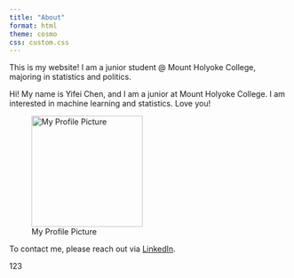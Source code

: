 ```yaml
---
title: "About"
format: html
theme: cosmo
css: custom.css
---
```


This is my website! I am a junior student \@ Mount Holyoke College, majoring in statistics and politics.

Hi! My name is Yifei Chen, and I am a junior at Mount Holyoke College. I am interested in machine learning and statistics. Love you!

![My Profile Picture](images/Photo1.jpg){width="200px"}

To contact me, please reach out via [LinkedIn](https://www.linkedin.com/in/yifei-chen-399166259/).

123

